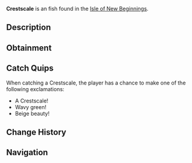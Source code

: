 {{FishInfobox
|image          = Crestscale.png
|rarity         = Uncommon
|sea            = Second Sea
|location       = [[Isle of New Beginnings]]
|sublocation    = 
|sources        = Fishing Rod
|radar_location = 
|prog_speed     = +16
|xp             = 50
|weather        = Windy
|time           = 
|season         = Summer
|bait           = Seaweed
|base_weight    = 30
|base_value     = 105
|weight_range   = 18
|base_chance    = 95
|base_resil     = 60
}}
'''Crestscale''' is an {{Rarity|Uncommon}} fish found in the [[Isle of New Beginnings]].

== Description ==
{{Description|A small green fish with beige fins, its scales rising like a gentle wave.|Bestiary Entry}}

== Obtainment ==
{{Description|It basks where the breeze meets the tide.|Bestiary Hint}}
{{Fish Availability|
Isle of New Beginnings
|top_rods      = 
Free Spirit Rod\347491.58\210133.67;
Azure Of Lagoon\310130.39\262452.55;
Trident Rod\308992.07\263238.99;
Leviathan's Fang Rod\304723.53\262010.11;
Resourceful Rod\290355.69\229277.19;
Carbon Rod\212782.69\208791.57;
Candy Cane Rod\211350.08\207385.83;
Long Rod\223561.09\216626.54;
Firefly Rod\280359.49\283698.19;
Brick Built Rod\249473.6\257237.51;
Rapid Rod\225177.48\220869.5;
Haunted Rod\224746.21\220168.33;
Fungal Rod\226899.32\222558.4;
Blazebringer Rod\280470.76\231760.8;
Verdant Shear Rod\278190.69\233297.83;
No-Life Rod\251249.41\208952.41;
Seraphic Rod\235849.05\200926.41;
Ethereal Prism Rod\233395.41\197687.09;
Depthseeker Rod\226429.86\199231.83;
Challenger's Rod\226214.72\186952.5;
Rod Of The Forgotten Fang\225722.77\189867.19;
Avalanche Rod\224102.69\197693.84;
Rod Of The Exalted One\222976.3\192992.27;
Volcanic Rod\221699.91\188018.04;
Zeus Rod\220835.85\187285.25;
Rod Of The Depths\220205.76\178218.28;
Steady Rod\206588.77\178633.49
|recommended   = Free Spirit Rod
}}

== Catch Quips ==
When catching a Crestscale, the player has a chance to make one of the following exclamations:
* A Crestscale!
* Wavy green!
* Beige beauty!

== Change History ==
{{Change History|{{subst:Current Version}}}}

== Navigation ==
{{Fish Navbox|Isle of New Beginnings}}